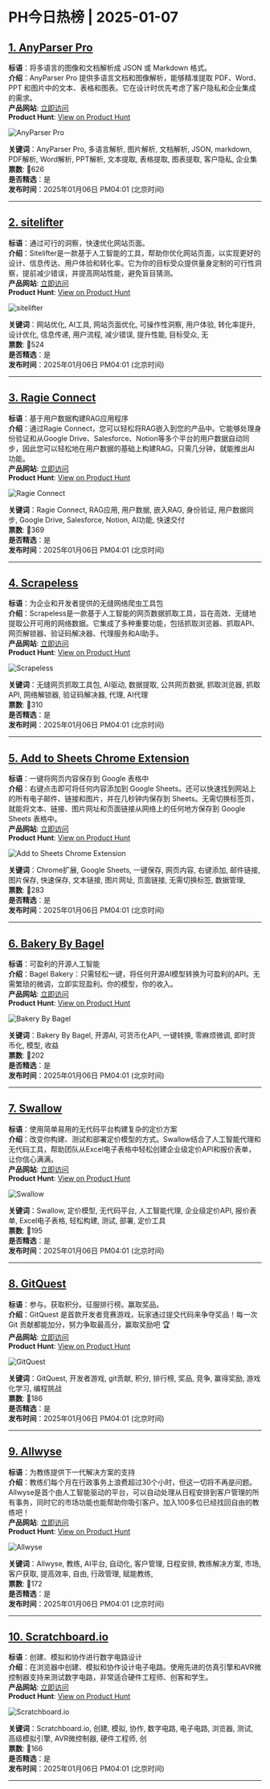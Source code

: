 # PH今日热榜 | 2025-01-07  

## [1. AnyParser Pro](https://www.producthunt.com/posts/anyparser-pro?utm_campaign=producthunt-api&utm_medium=api-v2&utm_source=Application%3A+ph-daily+%28ID%3A+150577%29)  
**标语**：将多语言的图像和文档解析成 JSON 或 Markdown 格式。  
**介绍**：AnyParser Pro 提供多语言文档和图像解析，能够精准提取 PDF、Word、PPT 和图片中的文本、表格和图表。它在设计时优先考虑了客户隐私和企业集成的需求。  
**产品网站**: [立即访问](https://www.producthunt.com/r/IEKS6V5VHAMMZM?utm_campaign=producthunt-api&utm_medium=api-v2&utm_source=Application%3A+ph-daily+%28ID%3A+150577%29)  
**Product Hunt**: [View on Product Hunt](https://www.producthunt.com/posts/anyparser-pro?utm_campaign=producthunt-api&utm_medium=api-v2&utm_source=Application%3A+ph-daily+%28ID%3A+150577%29)  

![AnyParser Pro](https://ph-files.imgix.net/34f5dc90-91e1-4df3-9176-b43ebc3a3be8.png?auto=format&fit=crop&frame=1&h=512&w=1024)  

**关键词**：AnyParser Pro, 多语言解析, 图片解析, 文档解析, JSON, markdown, PDF解析, Word解析, PPT解析, 文本提取, 表格提取, 图表提取, 客户隐私, 企业集  
**票数**: 🔺626  
**是否精选**：是  
**发布时间**：2025年01月06日 PM04:01 (北京时间)  

---  

## [2. sitelifter](https://www.producthunt.com/posts/sitelifter?utm_campaign=producthunt-api&utm_medium=api-v2&utm_source=Application%3A+ph-daily+%28ID%3A+150577%29)  
**标语**：通过可行的洞察，快速优化网站页面。  
**介绍**：Sitelifter是一款基于人工智能的工具，帮助你优化网站页面，以实现更好的设计、信息传达、用户体验和转化率。它为你的目标受众提供量身定制的可行性洞察，提前减少错误，并提高网站性能，避免盲目猜测。  
**产品网站**: [立即访问](https://www.producthunt.com/r/2MEMI4WJIHCTAB?utm_campaign=producthunt-api&utm_medium=api-v2&utm_source=Application%3A+ph-daily+%28ID%3A+150577%29)  
**Product Hunt**: [View on Product Hunt](https://www.producthunt.com/posts/sitelifter?utm_campaign=producthunt-api&utm_medium=api-v2&utm_source=Application%3A+ph-daily+%28ID%3A+150577%29)  

![sitelifter](https://ph-files.imgix.net/543c184e-9c39-468c-93fd-55594691657f.png?auto=format&fit=crop&frame=1&h=512&w=1024)  

**关键词**：网站优化, AI工具, 网站页面优化, 可操作性洞察, 用户体验, 转化率提升, 设计优化, 信息传递, 用户流程, 减少错误, 提升性能, 目标受众, 无  
**票数**: 🔺524  
**是否精选**：是  
**发布时间**：2025年01月06日 PM04:01 (北京时间)  

---  

## [3. Ragie Connect](https://www.producthunt.com/posts/ragie-connect?utm_campaign=producthunt-api&utm_medium=api-v2&utm_source=Application%3A+ph-daily+%28ID%3A+150577%29)  
**标语**：基于用户数据构建RAG应用程序  
**介绍**：通过Ragie Connect，您可以轻松将RAG嵌入到您的产品中。它能够处理身份验证和从Google Drive、Salesforce、Notion等多个平台的用户数据自动同步，因此您可以轻松地在用户数据的基础上构建RAG。只需几分钟，就能推出AI功能。  
**产品网站**: [立即访问](https://www.producthunt.com/r/5YGYPPGO3JP3PP?utm_campaign=producthunt-api&utm_medium=api-v2&utm_source=Application%3A+ph-daily+%28ID%3A+150577%29)  
**Product Hunt**: [View on Product Hunt](https://www.producthunt.com/posts/ragie-connect?utm_campaign=producthunt-api&utm_medium=api-v2&utm_source=Application%3A+ph-daily+%28ID%3A+150577%29)  

![Ragie Connect](https://ph-files.imgix.net/cc72c8df-bb6b-487c-9fa0-84f2c06d7e20.png?auto=format&fit=crop&frame=1&h=512&w=1024)  

**关键词**：Ragie Connect, RAG应用, 用户数据, 嵌入RAG, 身份验证, 用户数据同步, Google Drive, Salesforce, Notion, AI功能, 快速交付  
**票数**: 🔺369  
**是否精选**：是  
**发布时间**：2025年01月06日 PM04:01 (北京时间)  

---  

## [4. Scrapeless](https://www.producthunt.com/posts/scrapeless?utm_campaign=producthunt-api&utm_medium=api-v2&utm_source=Application%3A+ph-daily+%28ID%3A+150577%29)  
**标语**：为企业和开发者提供的无缝网络爬虫工具包  
**介绍**：Scrapeless是一款基于人工智能的网页数据抓取工具，旨在高效、无缝地提取公开可用的网络数据。它集成了多种重要功能，包括抓取浏览器、抓取API、网页解锁器、验证码解决器、代理服务和AI助手。  
**产品网站**: [立即访问](https://www.producthunt.com/r/MR46HFLJGDQVIU?utm_campaign=producthunt-api&utm_medium=api-v2&utm_source=Application%3A+ph-daily+%28ID%3A+150577%29)  
**Product Hunt**: [View on Product Hunt](https://www.producthunt.com/posts/scrapeless?utm_campaign=producthunt-api&utm_medium=api-v2&utm_source=Application%3A+ph-daily+%28ID%3A+150577%29)  

![Scrapeless](https://ph-files.imgix.net/d5bf0fcf-f2f7-4162-ba59-e50c8737db14.png?auto=format&fit=crop&frame=1&h=512&w=1024)  

**关键词**：无缝网页抓取工具包, AI驱动, 数据提取, 公共网页数据, 抓取浏览器, 抓取API, 网络解锁器, 验证码解决器, 代理, AI代理  
**票数**: 🔺310  
**是否精选**：是  
**发布时间**：2025年01月06日 PM04:01 (北京时间)  

---  

## [5. Add to Sheets Chrome Extension](https://www.producthunt.com/posts/add-to-sheets-chrome-extension?utm_campaign=producthunt-api&utm_medium=api-v2&utm_source=Application%3A+ph-daily+%28ID%3A+150577%29)  
**标语**：一键将网页内容保存到 Google 表格中  
**介绍**：右键点击即可将任何内容添加到 Google Sheets。还可以快速找到网站上的所有电子邮件、链接和图片，并在几秒钟内保存到 Sheets。无需切换标签页，就能将文本、链接、图片网址和页面链接从网络上的任何地方保存到 Google Sheets 表格中。  
**产品网站**: [立即访问](https://www.producthunt.com/r/XLCM4JL3X4C4B7?utm_campaign=producthunt-api&utm_medium=api-v2&utm_source=Application%3A+ph-daily+%28ID%3A+150577%29)  
**Product Hunt**: [View on Product Hunt](https://www.producthunt.com/posts/add-to-sheets-chrome-extension?utm_campaign=producthunt-api&utm_medium=api-v2&utm_source=Application%3A+ph-daily+%28ID%3A+150577%29)  

![Add to Sheets Chrome Extension](https://ph-files.imgix.net/732ee3e9-76a7-4984-93a2-9c525fded5e3.png?auto=format&fit=crop&frame=1&h=512&w=1024)  

**关键词**：Chrome扩展, Google Sheets, 一键保存, 网页内容, 右键添加, 邮件链接, 图片保存, 快速保存, 文本链接, 图片网址, 页面链接, 无需切换标签, 数据管理,  
**票数**: 🔺283  
**是否精选**：是  
**发布时间**：2025年01月06日 PM04:01 (北京时间)  

---  

## [6. Bakery By Bagel](https://www.producthunt.com/posts/bakery-by-bagel?utm_campaign=producthunt-api&utm_medium=api-v2&utm_source=Application%3A+ph-daily+%28ID%3A+150577%29)  
**标语**：可盈利的开源人工智能  
**介绍**：Bagel Bakery：只需轻松一键，将任何开源AI模型转换为可盈利的API。无需繁琐的微调，立即实现盈利。你的模型，你的收入。  
**产品网站**: [立即访问](https://www.producthunt.com/r/U2G6DXU4BYQ6EE?utm_campaign=producthunt-api&utm_medium=api-v2&utm_source=Application%3A+ph-daily+%28ID%3A+150577%29)  
**Product Hunt**: [View on Product Hunt](https://www.producthunt.com/posts/bakery-by-bagel?utm_campaign=producthunt-api&utm_medium=api-v2&utm_source=Application%3A+ph-daily+%28ID%3A+150577%29)  

![Bakery By Bagel](https://ph-files.imgix.net/3318cf8b-a518-4e42-83e2-a53f12a2281b.png?auto=format&fit=crop&frame=1&h=512&w=1024)  

**关键词**：Bakery By Bagel, 开源AI, 可货币化API, 一键转换, 零麻烦微调, 即时货币化, 模型, 收益  
**票数**: 🔺202  
**是否精选**：是  
**发布时间**：2025年01月06日 PM04:01 (北京时间)  

---  

## [7. Swallow](https://www.producthunt.com/posts/swallow-2?utm_campaign=producthunt-api&utm_medium=api-v2&utm_source=Application%3A+ph-daily+%28ID%3A+150577%29)  
**标语**：使用简单易用的无代码平台构建复杂的定价方案  
**介绍**：改变你构建、测试和部署定价模型的方式。Swallow结合了人工智能代理和无代码工具，帮助团队从Excel电子表格中轻松创建企业级定价API和报价表单，让你信心满满。  
**产品网站**: [立即访问](https://www.producthunt.com/r/5VCYCWKNJGRZKY?utm_campaign=producthunt-api&utm_medium=api-v2&utm_source=Application%3A+ph-daily+%28ID%3A+150577%29)  
**Product Hunt**: [View on Product Hunt](https://www.producthunt.com/posts/swallow-2?utm_campaign=producthunt-api&utm_medium=api-v2&utm_source=Application%3A+ph-daily+%28ID%3A+150577%29)  

![Swallow](https://ph-files.imgix.net/010a2df7-8322-42f0-a61f-e1867f3b9ea4.jpeg?auto=format&fit=crop&frame=1&h=512&w=1024)  

**关键词**：Swallow, 定价模型, 无代码平台, 人工智能代理, 企业级定价API, 报价表单, Excel电子表格, 轻松构建, 测试, 部署, 定价工具  
**票数**: 🔺195  
**是否精选**：是  
**发布时间**：2025年01月06日 PM04:01 (北京时间)  

---  

## [8. GitQuest](https://www.producthunt.com/posts/gitquest?utm_campaign=producthunt-api&utm_medium=api-v2&utm_source=Application%3A+ph-daily+%28ID%3A+150577%29)  
**标语**：参与。获取积分。征服排行榜。赢取奖品。  
**介绍**：GitQuest 是首款开发者竞赛游戏，玩家通过提交代码来争夺奖品！每一次 Git 贡献都能加分，努力争取最高分，赢取奖励吧 🏆  
**产品网站**: [立即访问](https://www.producthunt.com/r/TPZ5ZCTQEFXJBQ?utm_campaign=producthunt-api&utm_medium=api-v2&utm_source=Application%3A+ph-daily+%28ID%3A+150577%29)  
**Product Hunt**: [View on Product Hunt](https://www.producthunt.com/posts/gitquest?utm_campaign=producthunt-api&utm_medium=api-v2&utm_source=Application%3A+ph-daily+%28ID%3A+150577%29)  

![GitQuest](https://ph-files.imgix.net/d6105f0f-b175-48a0-9481-0621e93038c7.png?auto=format&fit=crop&frame=1&h=512&w=1024)  

**关键词**：GitQuest, 开发者游戏, git贡献, 积分, 排行榜, 奖品, 竞争, 赢得奖励, 游戏化学习, 编程挑战  
**票数**: 🔺186  
**是否精选**：是  
**发布时间**：2025年01月06日 PM04:01 (北京时间)  

---  

## [9. Allwyse](https://www.producthunt.com/posts/allwyse?utm_campaign=producthunt-api&utm_medium=api-v2&utm_source=Application%3A+ph-daily+%28ID%3A+150577%29)  
**标语**：为教练提供下一代解决方案的支持  
**介绍**：教练们每个月在行政事务上浪费超过30个小时，但这一切将不再是问题。Allwyse是首个由人工智能驱动的平台，可以自动处理从日程安排到客户管理的所有事务，同时它的市场功能也能帮助你吸引客户。加入100多位已经找回自由的教练吧！  
**产品网站**: [立即访问](https://www.producthunt.com/r/EESPODMN45LG2B?utm_campaign=producthunt-api&utm_medium=api-v2&utm_source=Application%3A+ph-daily+%28ID%3A+150577%29)  
**Product Hunt**: [View on Product Hunt](https://www.producthunt.com/posts/allwyse?utm_campaign=producthunt-api&utm_medium=api-v2&utm_source=Application%3A+ph-daily+%28ID%3A+150577%29)  

![Allwyse](https://ph-files.imgix.net/07ecbc1c-f88c-4464-9118-75e177005a07.png?auto=format&fit=crop&frame=1&h=512&w=1024)  

**关键词**：Allwyse, 教练, AI平台, 自动化, 客户管理, 日程安排, 教练解决方案, 市场, 客户获取, 提高效率, 自由, 行政管理, 赋能教练,  
**票数**: 🔺172  
**是否精选**：是  
**发布时间**：2025年01月06日 PM04:01 (北京时间)  

---  

## [10. Scratchboard.io](https://www.producthunt.com/posts/scratchboard-io?utm_campaign=producthunt-api&utm_medium=api-v2&utm_source=Application%3A+ph-daily+%28ID%3A+150577%29)  
**标语**：创建、模拟和协作进行数字电路设计  
**介绍**：在浏览器中创建、模拟和协作设计电子电路。使用先进的仿真引擎和AVR微控制器支持来测试数字电路，非常适合硬件工程师、创客和学生。  
**产品网站**: [立即访问](https://www.producthunt.com/r/XBGJZLGGCMRUKS?utm_campaign=producthunt-api&utm_medium=api-v2&utm_source=Application%3A+ph-daily+%28ID%3A+150577%29)  
**Product Hunt**: [View on Product Hunt](https://www.producthunt.com/posts/scratchboard-io?utm_campaign=producthunt-api&utm_medium=api-v2&utm_source=Application%3A+ph-daily+%28ID%3A+150577%29)  

![Scratchboard.io](https://ph-files.imgix.net/62b71f14-feae-40b4-8e18-3b6ac3debe1d.png?auto=format&fit=crop&frame=1&h=512&w=1024)  

**关键词**：Scratchboard.io, 创建, 模拟, 协作, 数字电路, 电子电路, 浏览器, 测试, 高级模拟引擎, AVR微控制器, 硬件工程师, 创  
**票数**: 🔺166  
**是否精选**：是  
**发布时间**：2025年01月06日 PM04:01 (北京时间)  

---  

